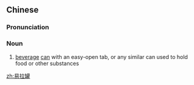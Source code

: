 ==Chinese==
{{zh-forms|type=21}}

===Pronunciation===
{{zh-pron
|m=yìlāguàn
|cat=n
}}

===Noun===
{{zh-noun}}

# [[beverage]] [[can]] with an easy-open tab, or any similar can used to hold food or other substances

[[zh:易拉罐]]